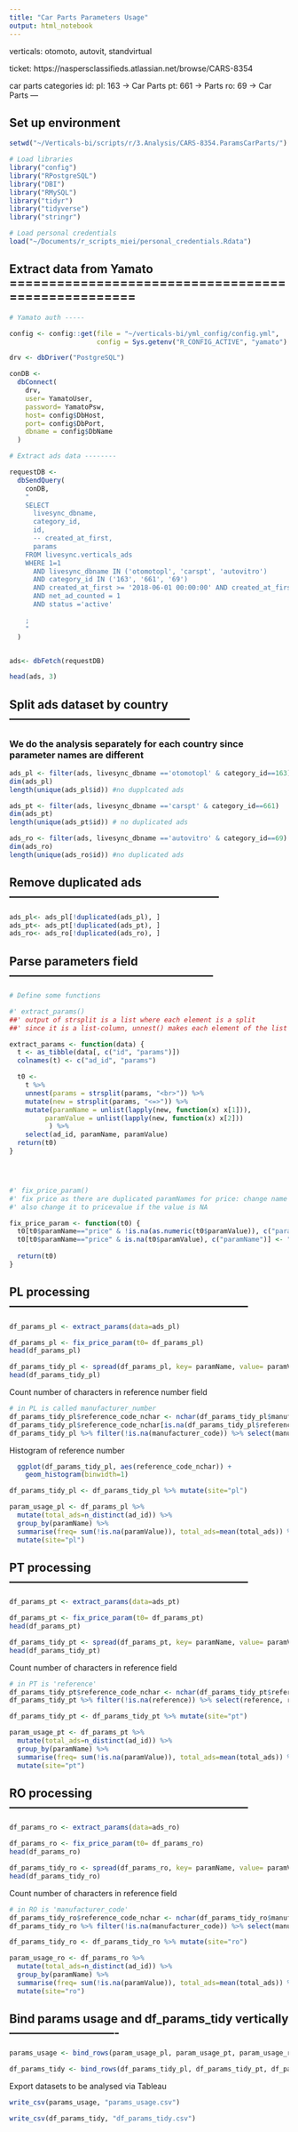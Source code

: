 ```yaml
---
title: "Car Parts Parameters Usage"
output: html_notebook
---
```


verticals: otomoto, autovit, standvirtual

ticket: https://naspersclassifieds.atlassian.net/browse/CARS-8354

car parts categories id:
pl: 163 -> Car Parts
pt: 661 -> Parts
ro: 69 -> Car Parts
---



## Set up environment
```r
setwd("~/Verticals-bi/scripts/r/3.Analysis/CARS-8354.ParamsCarParts/")
```


```r
# Load libraries
library("config")
library("RPostgreSQL")
library("DBI")
library("RMySQL")
library("tidyr")
library("tidyverse")
library("stringr")
```

```r
# Load personal credentials
load("~/Documents/r_scripts_miei/personal_credentials.Rdata")
```


## Extract data from Yamato ===================================================

```r

# Yamato auth -----

config <- config::get(file = "~/verticals-bi/yml_config/config.yml", 
                      config = Sys.getenv("R_CONFIG_ACTIVE", "yamato") )

drv <- dbDriver("PostgreSQL")

conDB <-
  dbConnect(
    drv,
    user= YamatoUser, 
    password= YamatoPsw,
    host= config$DbHost, 
    port= config$DbPort,
    dbname = config$DbName
  )

# Extract ads data --------

requestDB <-
  dbSendQuery(
    conDB,
    "
    SELECT
      livesync_dbname,
      category_id,
      id,
      -- created_at_first,
      params
    FROM livesync.verticals_ads
    WHERE 1=1
      AND livesync_dbname IN ('otomotopl', 'carspt', 'autovitro')
      AND category_id IN ('163', '661', '69') 
      AND created_at_first >= '2018-06-01 00:00:00' AND created_at_first <= '2018-08-27 00:00:00'
      AND net_ad_counted = 1
      AND status ='active'

    ;
    "
  )


ads<- dbFetch(requestDB)
```


```r
head(ads, 3)
```



## Split ads dataset by country -----------------------------------------------
### We do the analysis separately for each country since parameter names are different

```r
ads_pl <- filter(ads, livesync_dbname =='otomotopl' & category_id==163) 
dim(ads_pl)
length(unique(ads_pl$id)) #no dupplcated ads

ads_pt <- filter(ads, livesync_dbname =='carspt' & category_id==661) 
dim(ads_pt)
length(unique(ads_pt$id)) # no duplicated ads

ads_ro <- filter(ads, livesync_dbname =='autovitro' & category_id==69) 
dim(ads_ro)
length(unique(ads_ro$id)) #no duplicated ads
```

## Remove duplicated ads ------------------------------------------------------
```r
ads_pl<- ads_pl[!duplicated(ads_pl), ]
ads_pt<- ads_pt[!duplicated(ads_pt), ]
ads_ro<- ads_ro[!duplicated(ads_ro), ]
```


## Parse parameters field -----------------------------------------------------

```r
# Define some functions

#' extract_params()
##' output of strsplit is a list where each element is a split
##' since it is a list-column, unnest() makes each element of the list its own row 

extract_params <- function(data) {
  t <- as_tibble(data[, c("id", "params")])
  colnames(t) <- c("ad_id", "params")

  t0 <-
    t %>%
    unnest(params = strsplit(params, "<br>")) %>% 
    mutate(new = strsplit(params, "<=>")) %>%
    mutate(paramName = unlist(lapply(new, function(x) x[1])),
         paramValue = unlist(lapply(new, function(x) x[2]))
          ) %>%
    select(ad_id, paramName, paramValue)
  return(t0)
}




#' fix_price_param()
#' fix price as there are duplicated paramNames for price: change name to priceValue to the one with numerical value
#' also change it to pricevalue if the value is NA

fix_price_param <- function(t0) {
  t0[t0$paramName=="price" & !is.na(as.numeric(t0$paramValue)), c("paramName")] <- "priceValue"
  t0[t0$paramName=="price" & is.na(t0$paramValue), c("paramName")] <- "priceValue"
  
  return(t0)
}

```


## PL processing --------------------------------------------------------------
```r
df_params_pl <- extract_params(data=ads_pl)
```

```r
df_params_pl <- fix_price_param(t0= df_params_pl)
head(df_params_pl)
```

```r
df_params_tidy_pl <- spread(df_params_pl, key= paramName, value= paramValue)
head(df_params_tidy_pl)
```

Count number of characters in reference number field
```r
# in PL is called manufacturer_number
df_params_tidy_pl$reference_code_nchar <- nchar(df_params_tidy_pl$manufacturer_code)
df_params_tidy_pl$reference_code_nchar[is.na(df_params_tidy_pl$reference_code_nchar)] <- 0
df_params_tidy_pl %>% filter(!is.na(manufacturer_code)) %>% select(manufacturer_code, reference_code_nchar) %>% head()
```

Histogram of reference number
```r
  ggplot(df_params_tidy_pl, aes(reference_code_nchar)) +
    geom_histogram(binwidth=1)
```


```r
df_params_tidy_pl <- df_params_tidy_pl %>% mutate(site="pl")
```


```r
param_usage_pl <- df_params_pl %>% 
  mutate(total_ads=n_distinct(ad_id)) %>% 
  group_by(paramName) %>% 
  summarise(freq= sum(!is.na(paramValue)), total_ads=mean(total_ads)) %>%
  mutate(site="pl")
```



## PT processing --------------------------------------------------------------
```r
df_params_pt <- extract_params(data=ads_pt)
```

```r
df_params_pt <- fix_price_param(t0= df_params_pt)
head(df_params_pt)
```

```r
df_params_tidy_pt <- spread(df_params_pt, key= paramName, value= paramValue)
head(df_params_tidy_pt)
```

Count number of characters in reference field
```r
# in PT is 'reference'
df_params_tidy_pt$reference_code_nchar <- nchar(df_params_tidy_pt$reference)
df_params_tidy_pt %>% filter(!is.na(reference)) %>% select(reference, reference_code_nchar) %>% head()
```
```r
df_params_tidy_pt <- df_params_tidy_pt %>% mutate(site="pt")
```


```r
param_usage_pt <- df_params_pt %>% 
  mutate(total_ads=n_distinct(ad_id)) %>% 
  group_by(paramName) %>% 
  summarise(freq= sum(!is.na(paramValue)), total_ads=mean(total_ads)) %>%
  mutate(site="pt")
```


## RO processing --------------------------------------------------------------
```r
df_params_ro <- extract_params(data=ads_ro)
```

```r
df_params_ro <- fix_price_param(t0= df_params_ro)
head(df_params_ro)
```

```r
df_params_tidy_ro <- spread(df_params_ro, key= paramName, value= paramValue)
head(df_params_tidy_ro)
```

Count number of characters in reference field
```r
# in RO is 'manufacturer_code'
df_params_tidy_ro$reference_code_nchar <- nchar(df_params_tidy_ro$manufacturer_code)
df_params_tidy_ro %>% filter(!is.na(manufacturer_code)) %>% select(manufacturer, manufacturer_code, reference_code_nchar) %>% head()
```

```r
df_params_tidy_ro <- df_params_tidy_ro %>% mutate(site="ro")
```


```r
param_usage_ro <- df_params_ro %>% 
  mutate(total_ads=n_distinct(ad_id)) %>% 
  group_by(paramName) %>% 
  summarise(freq= sum(!is.na(paramValue)), total_ads=mean(total_ads)) %>%
  mutate(site="ro")
```


## Bind params usage and df_params_tidy vertically ----------------------------
```r
params_usage <- bind_rows(param_usage_pl, param_usage_pt, param_usage_ro)

df_params_tidy <- bind_rows(df_params_tidy_pl, df_params_tidy_pt, df_params_tidy_ro)
```

Export datasets to be analysed via Tableau
```r
write_csv(params_usage, "params_usage.csv")

write_csv(df_params_tidy, "df_params_tidy.csv")
```



